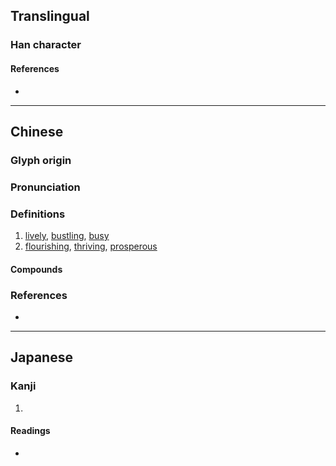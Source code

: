 {{character info/new}}
==Translingual==

===Han character===
{{Han char|rn=75|rad=木|as=08|sn=12|four=44207|canj=DDOIN|ids=⿱林今}}

====References====
* {{Han ref|kx=0535.080|dkj=14996|dj=0923.030|hdz=21226.050|uh=68FD|ud=26877|bh=D9C7|bd=55751}}

----

==Chinese==
{{zh-forms}}

===Glyph origin===
{{Han etym}}

===Pronunciation===
{{zh-pron
|m=chēn,shēn
|c=sam1,cam1
|mc=y
|oc=y
|cat=
}}

===Definitions===
{{zh-hanzi}}

# [[lively]], [[bustling]], [[busy]]
# [[flourishing]], [[thriving]], [[prosperous]]

====Compounds====
{{zh-der|棽棽|棽麗}}

===References===
* {{R:yue:mfccd}}

----

==Japanese==

===Kanji===
{{ja-kanji|grade=|rs=木08}}

# {{defn|lang=ja|sort=木08}}

====Readings====
* {{ja-readings|on=[[ちん]] (chin), [[しん]] (shin), [[りん]] (rin)|kun=}}